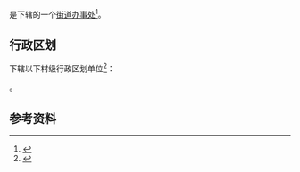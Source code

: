 {{中国乡级行政区|45/14/02/002/000}}

'''{{PAGENAMEBASE}}'''是{{PRC admin/fullname|45/14/02/002/000|3}}下辖的一个[[街道办事处|街道办事处]]<ref>{{PRC admin/ref sgc|{{PRC admin/parent|45/14/02/002/000}}}}</ref>。

== 行政区划 ==
{{PAGENAMEBASE}}下辖以下村级行政区划单位<ref>{{PRC admin/ref sgc|45/14/02/002/000}}</ref>：

{{PRC admin/children|45/14/02/002/000}}。

== 参考资料 ==
{{reflist}}

{{广西行政区划小作品}}
{{PRC admin/navcat|45/14/02/002/000}}